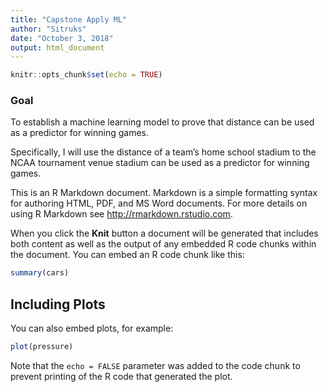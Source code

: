 ```yaml
---
title: "Capstone Apply ML"
author: "Sitruks"
date: "October 3, 2018"
output: html_document
---
```


```r
knitr::opts_chunk$set(echo = TRUE)
```

### **Goal**

To establish a machine learning model to prove that distance can be used as a predictor for winning games. 

Specifically, I will use the distance of a team's home school stadium to the NCAA tournament venue stadium can be used as a predictor for winning games. 

This is an R Markdown document. Markdown is a simple formatting syntax for authoring HTML, PDF, and MS Word documents. For more details on using R Markdown see <http://rmarkdown.rstudio.com>.

When you click the **Knit** button a document will be generated that includes both content as well as the output of any embedded R code chunks within the document. You can embed an R code chunk like this:

```r
summary(cars)
```

## Including Plots

You can also embed plots, for example:

```r
plot(pressure)
```

Note that the `echo = FALSE` parameter was added to the code chunk to prevent printing of the R code that generated the plot.
